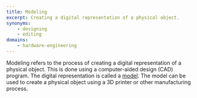 ```yaml
---
title: Modeling
excerpt: Creating a digital representation of a physical object.
synonyms:
    - designing
    - editing
domains: 
    - hardware-engineering
---
```


Modeling refers to the process of creating a digital representation of a physical object. This is done using a computer-aided design (CAD) program. The digital representation is called a [model](/docs/glossary/model). The model can be used to create a physical object using a 3D printer or other manufacturing process.